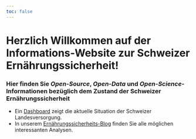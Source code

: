 ```yaml
---
toc: false
---
```


# Herzlich Willkommen auf der Informations-Website zur Schweizer Ernährungssicherheit!

### Hier finden Sie *Open-Source*, *Open-Data* und *Open-Science*-Informationen bezüglich dem Zustand der Schweizer Ernährungssicherheit

- Ein [Dashboard](dashboard.html) zeigt die aktuelle Situation der Schweizer Landesversorgung.
- In unserem [Ernährungssicherheits-Blog](blog.html) finden Sie alle möglichen interessanten Analysen.